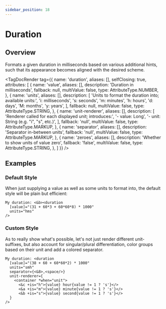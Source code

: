 ```yaml
---
sidebar_position: 18
---
```



# Duration

## Overview

Formats a given duration in milliseconds based on various additional hints, such that its appearance becomes aligned with the desired scheme.

<TagDocRender tag={{
  name: 'duration',
  aliases: [],
  selfClosing: true,
  attributes: [
    {
      name: 'value',
      aliases: [],
      description: 'Duration in milliseconds',
      fallback: null,
      multiValue: false,
      type: AttributeType.NUMBER,
    },
    {
      name: 'units',
      aliases: [],
      description: [
        'Units to format the duration into; available units:',
        'i: milliseconds',
        's: seconds',
        'm: minutes',
        'h: hours',
        'd: days',
        'M: months',
        'y: years',
      ],
      fallback: null,
      multiValue: false,
      type: AttributeType.STRING,
    },
    {
      name: 'unit-renderer',
      aliases: [],
      description: [
        'Renderer called for each displayed unit; introduces:',
        '- value: Long',
        '- unit: String (e.g. "i", "s", etc.)',
      ],
      fallback: 'null',
      multiValue: false,
      type: AttributeType.MARKUP,
    },
    {
      name: 'separator',
      aliases: [],
      description: 'Separator in-between units',
      fallback: 'null',
      multiValue: false,
      type: AttributeType.MARKUP,
    },
    {
      name: 'zeroes',
      aliases: [],
      description: 'Whether to show units of value zero',
      fallback: 'false',
      multiValue: false,
      type: AttributeType.STRING,
    },
  ]
}} />

## Examples

### Default Style

When just supplying a value as well as some units to format into, the default style will be plain but efficient:

```!component-markup
My duration: <&b><duration
  [value]="(31 + 60*3 + 60*60*8) * 1000"
  units="hms"
/>
```

### Custom Style

As to really show what's possible, let's not just render different unit-suffixes, but also account for singular/plural differentiation, color groups based on their unit and add a colored separator.

```!component-markup
My duration: <duration
  [value]="(38 + 60 + 60*60*2) * 1000"
  units="smh"
  separator={<&8>,<space/>}
  unit-renderer={
    <container *when="unit">
      <&c +is="h">{value} hour{value != 1 ? 's'}</>
      <&a +is="m">{value} minute{value != 1 ? 's'}</>
      <&b +is="s">{value} second{value != 1 ? 's'}</>
  }
/>
```